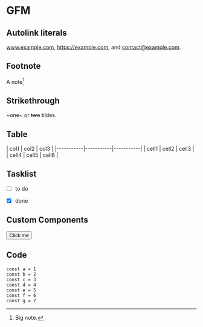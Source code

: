 # GFM

## Autolink literals

www.example.com, https://example.com, and contact@example.com.

## Footnote

A note[^1]

[^1]: Big note.

## Strikethrough

~one~ or ~~two~~ tildes.

## Table

<div className='mdx-prose'>
| col1       | col2       | col3       |
|-----------|-----------|-----------|
| cell1   | cell2   | cell3   |
| cell4   | cell5   | cell6   |
</div>

## Tasklist

* [ ] to do
* [x] done


## Custom Components

<Button>Click me</Button>

## Code

```tsx
const a = 1
const b = 2
const c = 3
const d = 4
const e = 5
const f = 6
const g = 7
```


<LottieAnimation animationData={earth} />
